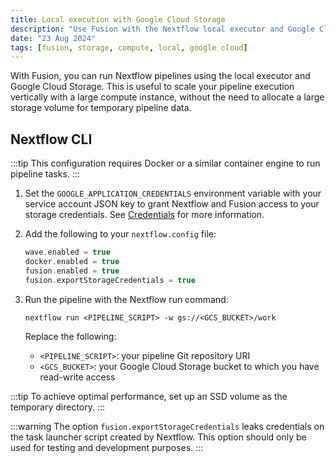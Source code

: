 ```yaml
---
title: Local execution with Google Cloud Storage
description: "Use Fusion with the Nextflow local executor and Google Cloud Storage"
date: "23 Aug 2024"
tags: [fusion, storage, compute, local, google cloud]
---
```


With Fusion, you can run Nextflow pipelines using the local executor and Google Cloud Storage. This
is useful to scale your pipeline execution vertically with a large compute instance, without the need to allocate
a large storage volume for temporary pipeline data.

## Nextflow CLI

:::tip
This configuration requires Docker or a similar container engine to run pipeline tasks.
:::

1. Set the `GOOGLE_APPLICATION_CREDENTIALS` environment variable with your service account JSON key to grant Nextflow and Fusion access to your storage credentials. See [Credentials](https://www.nextflow.io/docs/latest/google.html#credentials) for more information.

1. Add the following to your `nextflow.config` file:

    ```groovy
    wave.enabled = true
    docker.enabled = true
    fusion.enabled = true
    fusion.exportStorageCredentials = true
    ```

1. Run the pipeline with the Nextflow run command:

    ```
    nextflow run <PIPELINE_SCRIPT> -w gs://<GCS_BUCKET>/work
    ```

    Replace the following:
    - `<PIPELINE_SCRIPT>`: your pipeline Git repository URI
    - `<GCS_BUCKET>`: your Google Cloud Storage bucket to which you have read-write access


:::tip
To achieve optimal performance, set up an SSD volume as the temporary directory.
:::

:::warning
The option `fusion.exportStorageCredentials` leaks credentials on the task launcher script created by Nextflow.
This option should only be used for testing and development purposes.
:::
